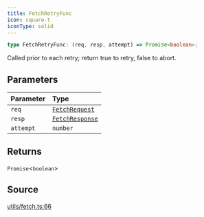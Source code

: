 ```yaml
---
title: FetchRetryFunc
icon: square-t
iconType: solid
---
```


```ts
type FetchRetryFunc: (req, resp, attempt) => Promise<boolean>;
```

Called prior to each retry; return true to retry, false to abort.

## Parameters

| Parameter | Type |
| :------ | :------ |
| `req` | [`FetchRequest`](/sdk/content/classes/FetchRequest) |
| `resp` | [`FetchResponse`](/sdk/content/classes/FetchResponse) |
| `attempt` | `number` |

## Returns

`Promise`\<`boolean`\>

## Source

[utils/fetch.ts:66](https://github.com/dominant-strategies/quais.js/blob/9e7ebe974131dcdad3a534a98991f30db89b4403/src/utils/fetch.ts#L66)
